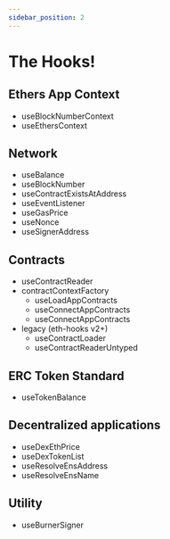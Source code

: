 ```yaml
---
sidebar_position: 2
---
```


# The Hooks!

## Ethers App Context

- useBlockNumberContext
- useEthersContext

## Network

- useBalance
- useBlockNumber
- useContractExistsAtAddress
- useEventListener
- useGasPrice
- useNonce
- useSignerAddress

## Contracts

- useContractReader
- contractContextFactory
  - useLoadAppContracts
  - useConnectAppContracts
  - useConnectAppContracts
- legacy (eth-hooks v2+)
  - useContractLoader
  - useContractReaderUntyped

## ERC Token Standard

- useTokenBalance

## Decentralized applications

- useDexEthPrice
- useDexTokenList
- useResolveEnsAddress
- useResolveEnsName

## Utility

- useBurnerSigner
